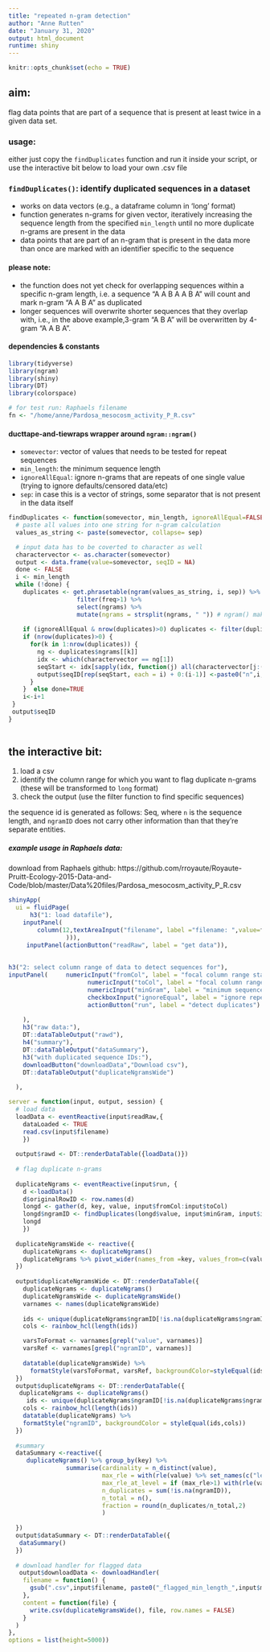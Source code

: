 ```yaml
---
title: "repeated n-gram detection"
author: "Anne Rutten"
date: "January 31, 2020"
output: html_document
runtime: shiny
---
```


```r
knitr::opts_chunk$set(echo = TRUE)
```


## aim:
flag data points that are part of a sequence that is present at least twice in a given data set.

### usage:

either just copy the `findDuplicates` function and run it inside your script, or use the interactive bit below to load your own .csv file


### `findDuplicates()`: identify duplicated sequences in a dataset

* works on data vectors (e.g., a dataframe column in 'long' format)
* function generates n-grams for given vector, iteratively increasing the sequence length from the specified `min_length` until no more duplicate n-grams are present in the data
* data points that are part of an n-gram that is present in the data more than once are marked with an identifier specific to the sequence

#### please note:

* the function does not yet check for overlapping sequences within a specific n-gram length, i.e. a sequence "A A B A A B A" will count and mark n-gram "A A B A" as duplicated
* longer sequences will overwrite shorter sequences that they overlap with, i.e., in the above example,3-gram "A B A" will be overwritten by 4-gram "A A B A".


#### dependencies & constants
```r
library(tidyverse)
library(ngram)
library(shiny)
library(DT)
library(colorspace)

# for test run: Raphaels filename
fn <- "/home/anne/Pardosa_mesocosm_activity_P_R.csv"
```


#### ducttape-and-tiewraps wrapper around `ngram::ngram()`

* `somevector`: vector of values that needs to be tested for repeat sequences
* `min_length`: the minimum sequence length
* `ignoreAllEqual`: ignore n-grams that are repeats of one single value (trying to ignore defaults/censored data/etc)
* `sep`: in case this is a vector of strings, some separator that is not present in the data itself


```r

findDuplicates <- function(somevector, min_length, ignoreAllEqual=FALSE, sep=" ") {
  # paste all values into one string for n-gram calculation
  values_as_string <- paste(somevector, collapse= sep)

  # input data has to be coverted to character as well
  charactervector <- as.character(somevector)
  output <- data.frame(value=somevector, seqID = NA)
  done <- FALSE
  i <- min_length
  while (!done) {
    duplicates <- get.phrasetable(ngram(values_as_string, i, sep)) %>% 
                   filter(freq>1) %>%
                   select(ngrams) %>%
                   mutate(ngrams = strsplit(ngrams, " ")) # ngram() makes " " separated ngrams.
    
    if (ignoreAllEqual & nrow(duplicates)>0) duplicates <- filter(duplicates, rle(ngrams[[1]])$lengths[[1]]<i)
    if (nrow(duplicates)>0) {
      for(k in 1:nrow(duplicates)) {
        ng <- duplicates$ngrams[[k]]
        idx <- which(charactervector == ng[1])
        seqStart <- idx[sapply(idx, function(j) all(charactervector[j:(j+(length(ng)-1))] == ng))]
        output$seqID[rep(seqStart, each = i) + 0:(i-1)] <-paste0("n",i,"Seq",k)
      }
    }  else done=TRUE
    i<-i+1
 }
 output$seqID
}
 
```

## the interactive bit:

1. load a csv
2. identify the column range for which you want to flag duplicate n-grams (these will be transformed to `long` format)
3. check the output (use the filter function to find specific sequences)

the sequence id is generated as follows: <n>Seq<ngramID>, where `n` is the sequence length, and `ngramID` does not carry other information than that they're separate entities.

##### example usage in Raphaels data:

download from Raphaels github: https://github.com/rroyaute/Royaute-Pruitt-Ecology-2015-Data-and-Code/blob/master/Data%20files/Pardosa_mesocosm_activity_P_R.csv

```r
shinyApp(
  ui = fluidPage(
      h3("1: load datafile"),
    inputPanel(
        column(12,textAreaInput("filename", label ="filename: ",value=fn, width = 500
                ))),
     inputPanel(actionButton("readRaw", label = "get data")),
    
  
h3("2: select column range of data to detect sequences for"),
inputPanel(     numericInput("fromCol", label = "focal column range start: ", value= 3),
                      numericInput("toCol", label = "focal column range end: ", value=10),
                      numericInput("minGram", label = "minimum sequence length ", value=4),
                      checkboxInput("ignoreEqual", label = "ignore repeats of same value",  value = FALSE),
                      actionButton("run", label = "detect duplicates")
                
    ),
    h3("raw data:"),
    DT::dataTableOutput("rawd"),
    h4("summary"),
    DT::dataTableOutput("dataSummary"),
    h3("with duplicated sequence IDs:"),
    downloadButton("downloadData","Download csv"),
    DT::dataTableOutput("duplicateNgramsWide")
    
  ),

server = function(input, output, session) {
  # load data 
  loadData <- eventReactive(input$readRaw,{
    dataLoaded <- TRUE
    read.csv(input$filename)
    })
  
  output$rawd <- DT::renderDataTable({loadData()})
  
  # flag duplicate n-grams
  
  duplicateNgrams <- eventReactive(input$run, {
    d <-loadData()
    d$originalRowID <- row.names(d)
    longd <- gather(d, key, value, input$fromCol:input$toCol)
    longd$ngramID <- findDuplicates(longd$value, input$minGram, input$ignoreEqual)
    longd
    })
  
  duplicateNgramsWide <- reactive({
    duplicateNgrams <- duplicateNgrams()
    duplicateNgrams %>% pivot_wider(names_from =key, values_from=c(value, ngramID)) 
  })
  
  output$duplicateNgramsWide <- DT::renderDataTable({
    duplicateNgrams <- duplicateNgrams()
    duplicateNgramsWide <- duplicateNgramsWide()
    varnames <- names(duplicateNgramsWide)
    
    ids <- unique(duplicateNgrams$ngramID[!is.na(duplicateNgrams$ngramID)])
    cols <- rainbow_hcl(length(ids))

    varsToFormat <- varnames[grepl("value", varnames)]
    varsRef <- varnames[grepl("ngramID", varnames)]
    
    datatable(duplicateNgramsWide) %>%
      formatStyle(varsToFormat, varsRef, backgroundColor=styleEqual(ids,cols))
  })
  output$duplicateNgrams <- DT::renderDataTable({
   duplicateNgrams <- duplicateNgrams()
     ids <- unique(duplicateNgrams$ngramID[!is.na(duplicateNgrams$ngramID)])
    cols <- rainbow_hcl(length(ids))
    datatable(duplicateNgrams) %>%
    formatStyle("ngramID", backgroundColor = styleEqual(ids,cols))
  })
  
  #summary
  dataSummary <-reactive({
     duplicateNgrams() %>% group_by(key) %>%     
                summarise(cardinality = n_distinct(value),
                          max_rle = with(rle(value) %>% set_names(c("lengths2", "values")), max(lengths2)),
                          max_rle_at_level = if (max_rle>1) with(rle(value) %>% set_names(c("lengths2", "values")), list(unique(values[lengths2==max(lengths2)]))) else list(NA),
                          n_duplicates = sum(!is.na(ngramID)),
                          n_total = n(),
                          fraction = round(n_duplicates/n_total,2)
                          )
    
  })
  output$dataSummary <- DT::renderDataTable({
   dataSummary()
  })
  
  # download handler for flagged data
   output$downloadData <- downloadHandler(
    filename = function() {
      gsub(".csv",input$filename, paste0("_flagged_min_length_",input$minGram,".csv"))
    },
    content = function(file) {
      write.csv(duplicateNgramsWide(), file, row.names = FALSE)
    }
  )
},
options = list(height=5000))
  
```

